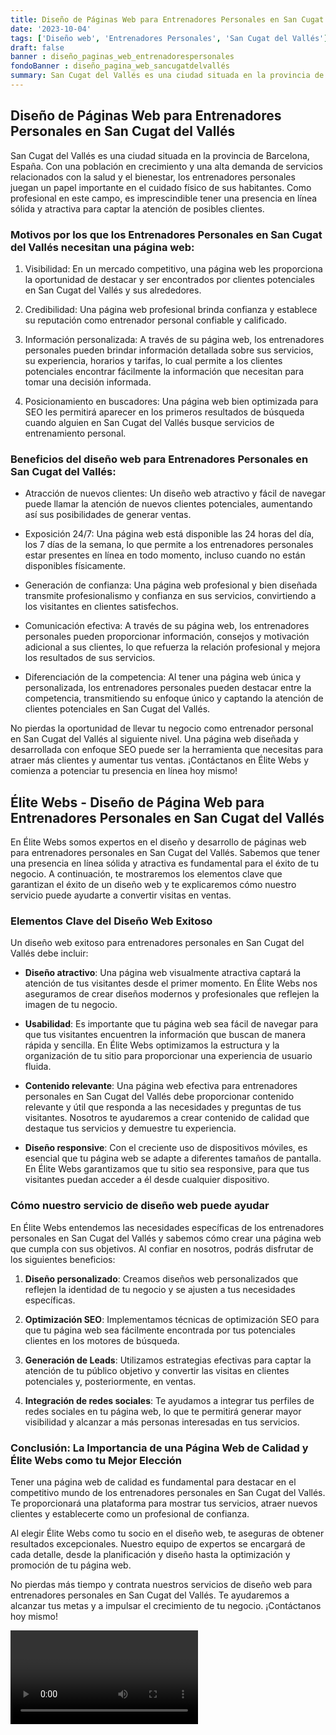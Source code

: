 ```yaml
---
title: Diseño de Páginas Web para Entrenadores Personales en San Cugat del Vallés
date: '2023-10-04'
tags: ['Diseño web', 'Entrenadores Personales', 'San Cugat del Vallés']
draft: false
banner : diseño_paginas_web_entrenadorespersonales
fondoBanner : diseño_pagina_web_sancugatdelvallés
summary: San Cugat del Vallés es una ciudad situada en la provincia de Barcelona, España. Con una población en crecimiento y una alta demanda de servicios relacionados con la salud y el bienestar, los entrenadores personales juegan un papel importante en el cuidado físico de sus habitantes. Como profesional en este campo, es imprescindible tener una presencia en línea sólida y atractiva para captar la atención de posibles clientes.
---
```


## **Diseño de Páginas Web para Entrenadores Personales en San Cugat del Vallés**

San Cugat del Vallés es una ciudad situada en la provincia de Barcelona, España. Con una población en crecimiento y una alta demanda de servicios relacionados con la salud y el bienestar, los entrenadores personales juegan un papel importante en el cuidado físico de sus habitantes. Como profesional en este campo, es imprescindible tener una presencia en línea sólida y atractiva para captar la atención de posibles clientes.

### **Motivos por los que los Entrenadores Personales en San Cugat del Vallés necesitan una página web:**

1. Visibilidad: En un mercado competitivo, una página web les proporciona la oportunidad de destacar y ser encontrados por clientes potenciales en San Cugat del Vallés y sus alrededores.

2. Credibilidad: Una página web profesional brinda confianza y establece su reputación como entrenador personal confiable y calificado.

3. Información personalizada: A través de su página web, los entrenadores personales pueden brindar información detallada sobre sus servicios, su experiencia, horarios y tarifas, lo cual permite a los clientes potenciales encontrar fácilmente la información que necesitan para tomar una decisión informada.

4. Posicionamiento en buscadores: Una página web bien optimizada para SEO les permitirá aparecer en los primeros resultados de búsqueda cuando alguien en San Cugat del Vallés busque servicios de entrenamiento personal.

### **Beneficios del diseño web para Entrenadores Personales en San Cugat del Vallés:**

- Atracción de nuevos clientes: Un diseño web atractivo y fácil de navegar puede llamar la atención de nuevos clientes potenciales, aumentando así sus posibilidades de generar ventas.

- Exposición 24/7: Una página web está disponible las 24 horas del día, los 7 días de la semana, lo que permite a los entrenadores personales estar presentes en línea en todo momento, incluso cuando no están disponibles físicamente.

- Generación de confianza: Una página web profesional y bien diseñada transmite profesionalismo y confianza en sus servicios, convirtiendo a los visitantes en clientes satisfechos.

- Comunicación efectiva: A través de su página web, los entrenadores personales pueden proporcionar información, consejos y motivación adicional a sus clientes, lo que refuerza la relación profesional y mejora los resultados de sus servicios.

- Diferenciación de la competencia: Al tener una página web única y personalizada, los entrenadores personales pueden destacar entre la competencia, transmitiendo su enfoque único y captando la atención de clientes potenciales en San Cugat del Vallés.

No pierdas la oportunidad de llevar tu negocio como entrenador personal en San Cugat del Vallés al siguiente nivel. Una página web diseñada y desarrollada con enfoque SEO puede ser la herramienta que necesitas para atraer más clientes y aumentar tus ventas. ¡Contáctanos en Élite Webs y comienza a potenciar tu presencia en línea hoy mismo!

<GifSeo />

<Cta />

## Élite Webs - Diseño de Página Web para Entrenadores Personales en San Cugat del Vallés

En Élite Webs somos expertos en el diseño y desarrollo de páginas web para entrenadores personales en San Cugat del Vallés. Sabemos que tener una presencia en línea sólida y atractiva es fundamental para el éxito de tu negocio. A continuación, te mostraremos los elementos clave que garantizan el éxito de un diseño web y te explicaremos cómo nuestro servicio puede ayudarte a convertir visitas en ventas.

### Elementos Clave del Diseño Web Exitoso

Un diseño web exitoso para entrenadores personales en San Cugat del Vallés debe incluir:

- **Diseño atractivo**: Una página web visualmente atractiva captará la atención de tus visitantes desde el primer momento. En Élite Webs nos aseguramos de crear diseños modernos y profesionales que reflejen la imagen de tu negocio.

- **Usabilidad**: Es importante que tu página web sea fácil de navegar para que tus visitantes encuentren la información que buscan de manera rápida y sencilla. En Élite Webs optimizamos la estructura y la organización de tu sitio para proporcionar una experiencia de usuario fluida.

- **Contenido relevante**: Una página web efectiva para entrenadores personales en San Cugat del Vallés debe proporcionar contenido relevante y útil que responda a las necesidades y preguntas de tus visitantes. Nosotros te ayudaremos a crear contenido de calidad que destaque tus servicios y demuestre tu experiencia.

- **Diseño responsive**: Con el creciente uso de dispositivos móviles, es esencial que tu página web se adapte a diferentes tamaños de pantalla. En Élite Webs garantizamos que tu sitio sea responsive, para que tus visitantes puedan acceder a él desde cualquier dispositivo.

### Cómo nuestro servicio de diseño web puede ayudar

En Élite Webs entendemos las necesidades específicas de los entrenadores personales en San Cugat del Vallés y sabemos cómo crear una página web que cumpla con sus objetivos. Al confiar en nosotros, podrás disfrutar de los siguientes beneficios:

1. **Diseño personalizado**: Creamos diseños web personalizados que reflejen la identidad de tu negocio y se ajusten a tus necesidades específicas.

2. **Optimización SEO**: Implementamos técnicas de optimización SEO para que tu página web sea fácilmente encontrada por tus potenciales clientes en los motores de búsqueda.

3. **Generación de Leads**: Utilizamos estrategias efectivas para captar la atención de tu público objetivo y convertir las visitas en clientes potenciales y, posteriormente, en ventas.

4. **Integración de redes sociales**: Te ayudamos a integrar tus perfiles de redes sociales en tu página web, lo que te permitirá generar mayor visibilidad y alcanzar a más personas interesadas en tus servicios.

### Conclusión: La Importancia de una Página Web de Calidad y Élite Webs como tu Mejor Elección

Tener una página web de calidad es fundamental para destacar en el competitivo mundo de los entrenadores personales en San Cugat del Vallés. Te proporcionará una plataforma para mostrar tus servicios, atraer nuevos clientes y establecerte como un profesional de confianza.

Al elegir Élite Webs como tu socio en el diseño web, te aseguras de obtener resultados excepcionales. Nuestro equipo de expertos se encargará de cada detalle, desde la planificación y diseño hasta la optimización y promoción de tu página web.

No pierdas más tiempo y contrata nuestros servicios de diseño web para entrenadores personales en San Cugat del Vallés. Te ayudaremos a alcanzar tus metas y a impulsar el crecimiento de tu negocio. ¡Contáctanos hoy mismo!

<Video />

<CtaBot job='Entrenadores Personales' city='San Cugat del Vallés'/>

<Gmaps query='San Cugat del Vallés+españa+maps' />